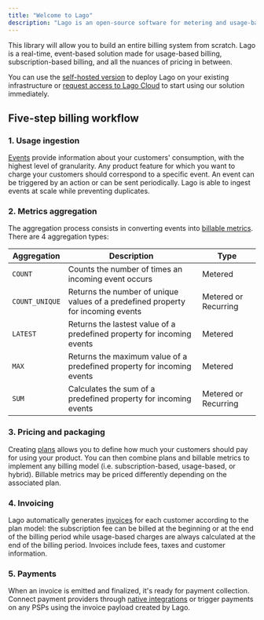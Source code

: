 ```yaml
---
title: "Welcome to Lago"
description: "Lago is an open-source software for metering and usage-based billing. It's the best alternative to Chargebee, Recurly or Stripe Billing for companies that need to handle complex billing logic."
---
```


This library will allow you to build an entire billing system from scratch. Lago is a real-time, event-based solution made for usage-based billing, subscription-based billing, and all the nuances of pricing in between.

You can use the [self-hosted version](/guide/self-hosted/docker) to deploy Lago on your existing
infrastructure or
[request access to Lago Cloud](https://forms.gle/eT7zgqcvq8dgt94g7) to start
using our solution immediately.

## Five-step billing workflow[](#five-step-billing-workflow "Direct link to heading")

### 1. Usage ingestion[](#1-event-ingestion "Direct link to heading")

[Events](/guide/events/ingesting-usage) provide information about your customers'
consumption, with the highest level of granularity. Any product feature for
which you want to charge your customers should correspond to a specific event.
An event can be triggered by an action or can be sent periodically. Lago is able
to ingest events at scale while preventing duplicates.

### 2. Metrics aggregation[](#2-metrics-aggregation "Direct link to heading")

The aggregation process consists in converting events into
[billable metrics](/guide/billable-metrics/create-billable-metrics). There are 4 aggregation types:

| Aggregation       | Description                                                                      | Type                  |
| ----------------- | -------------------------------------------------------------------------------- | --------------------- |
| `COUNT`           | Counts the number of times an incoming event occurs                              | Metered               |
| `COUNT_UNIQUE`    | Returns the number of unique values of a predefined property for incoming events | Metered or Recurring  |
| `LATEST`          | Returns the lastest value of a predefined property for incoming events           | Metered               |
| `MAX`             | Returns the maximum value of a predefined property for incoming events           | Metered               |
| `SUM`             | Calculates the sum of a predefined property for incoming events                  | Metered or Recurring  |




### 3. Pricing and packaging[](#3-pricing "Direct link to heading")

Creating [plans](/guide/plans/overview) allows you to define how much your customers
should pay for using your product. You can then combine plans and billable
metrics to implement any billing model (i.e. subscription-based, usage-based, or
hybrid). Billable metrics may be priced differently depending on the associated
plan.

### 4. Invoicing[](#4-invoicing "Direct link to heading")

Lago automatically generates [invoices](/guide/invoicing/overview) for each customer
according to the plan model: the subscription fee can be billed at the beginning
or at the end of the billing period while usage-based charges are always
calculated at the end of the billing period. Invoices include fees, taxes and
customer information.

### 5. Payments[](#5-payments "Direct link to heading")

When an invoice is emitted and finalized, it's ready for payment collection.
Connect payment providers through [native integrations](/guide/payments/overview) or
trigger payments on any PSPs using the invoice payload created by Lago.
